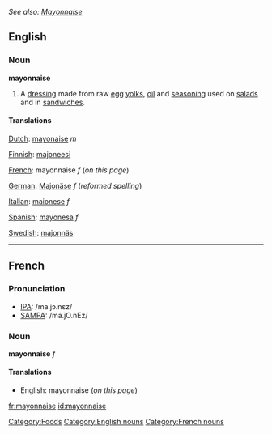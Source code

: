 ''See also: [[Mayonnaise]]''
==English==
===Noun===
'''mayonnaise'''

#A [[dressing]] made from raw [[egg]] [[yolks]], [[oil]] and [[seasoning]] used on [[salad]]s and in [[sandwich]]es.

====Translations====
{{top}}
[[Dutch]]: [[mayonaise]] ''m''

[[Finnish]]: [[majoneesi]]

[[French]]: mayonnaise ''f'' (''on this page'')

[[German]]: [[Majonäse]] ''f'' (''reformed spelling'')

{{mid}}

[[Italian]]: [[maionese]] ''f''

[[Spanish]]: [[mayonesa]] ''f''

[[Swedish]]: [[majonnäs]]

{{bottom}}

[[Category:Foods]]

----

==French==

===Pronunciation===
*[[w:IPA|IPA]]: /ma.jɔ.nɛz/
*[[w:SAMPA|SAMPA]]: /ma.jO.nEz/

===Noun===
'''mayonnaise''' ''f''

====Translations====
*English: mayonnaise (''on this page'')

[[Category:English nouns]]
[[Category:French nouns]]

[[fr:mayonnaise]]
[[id:mayonnaise]]